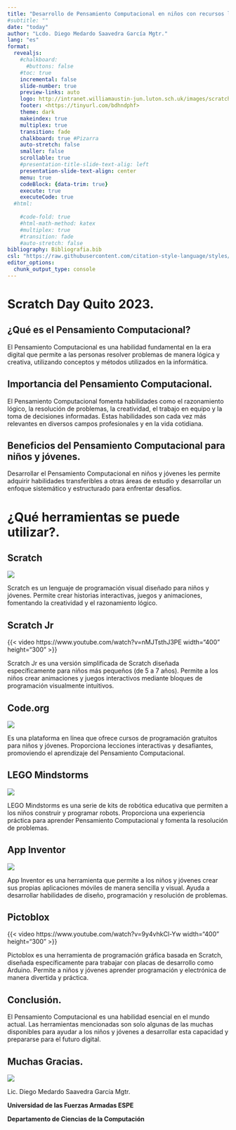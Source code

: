 ```yaml
---
title: "Desarrollo de Pensamiento Computacional en niños con recursos limitados"
#subtitle: ""
date: "today"
author: "Lcdo. Diego Medardo Saavedra García Mgtr."
lang: "es"
format:
  revealjs:
    #chalkboard: 
      #buttons: false
    #toc: true
    incremental: false
    slide-number: true
    preview-links: auto
    logo: http://intranet.williamaustin-jun.luton.sch.uk/images/scratch.gif
    footer: <https://tinyurl.com/bdhndphf>
    theme: dark
    makeindex: true
    multiplex: true
    transition: fade
    chalkboard: true #Pizarra
    auto-stretch: false
    smaller: false
    scrollable: true
    #presentation-title-slide-text-alig: left
    presentation-slide-text-align: center
    menu: true
    codeBlock: {data-trim: true}
    execute: true
    executeCode: true
  #html: 
    
    #code-fold: true
    #html-math-method: katex
    #multiplex: true
    #transition: fade
    #auto-stretch: false
bibliography: Bibliografia.bib
csl: "https://raw.githubusercontent.com/citation-style-language/styles/master/apa.csl"
editor_options: 
  chunk_output_type: console
---
```


# Scratch Day Quito 2023.

## ¿Qué es el Pensamiento Computacional?

El Pensamiento Computacional es una habilidad fundamental en la era digital que permite a las personas resolver problemas de manera lógica y creativa, utilizando conceptos y métodos utilizados en la informática.

## Importancia del Pensamiento Computacional.

El Pensamiento Computacional fomenta habilidades como el razonamiento lógico, la resolución de problemas, la creatividad, el trabajo en equipo y la toma de decisiones informadas. Estas habilidades son cada vez más relevantes en diversos campos profesionales y en la vida cotidiana.

## Beneficios del Pensamiento Computacional para niños y jóvenes.

Desarrollar el Pensamiento Computacional en niños y jóvenes les permite adquirir habilidades transferibles a otras áreas de estudio y desarrollar un enfoque sistemático y estructurado para enfrentar desafíos.

# ¿Qué herramientas se puede utilizar?.

## Scratch

![](http://intranet.williamaustin-jun.luton.sch.uk/images/scratch.gif)

Scratch es un lenguaje de programación visual diseñado para niños y jóvenes. Permite crear historias interactivas, juegos y animaciones, fomentando la creatividad y el razonamiento lógico.

## Scratch Jr

{{< video https://www.youtube.com/watch?v=nMJTsthJ3PE width="400" height="300" >}}

Scratch Jr es una versión simplificada de Scratch diseñada específicamente para niños más pequeños (de 5 a 7 años). Permite a los niños crear animaciones y juegos interactivos mediante bloques de programación visualmente intuitivos.

## Code.org

![](https://media1.tenor.com/images/ec26ef4a59daa8c4656b084dc06f2f44/tenor.gif)

Es una plataforma en línea que ofrece cursos de programación gratuitos para niños y jóvenes. Proporciona lecciones interactivas y desafiantes, promoviendo el aprendizaje del Pensamiento Computacional.

## LEGO Mindstorms

![](https://www.brickshelf.com/gallery/CHOOPS/MOVIES/gearbox-2.gif)

LEGO Mindstorms es una serie de kits de robótica educativa que permiten a los niños construir y programar robots. Proporciona una experiencia práctica para aprender Pensamiento Computacional y fomenta la resolución de problemas.

## App Inventor

![](https://s3.amazonaws.com/media-p.slid.es/uploads/290863/images/8417903/16.gif)

App Inventor es una herramienta que permite a los niños y jóvenes crear sus propias aplicaciones móviles de manera sencilla y visual. Ayuda a desarrollar habilidades de diseño, programación y resolución de problemas.

## Pictoblox

{{< video https://www.youtube.com/watch?v=9y4vhkCl-Yw width="400" height="300" >}}

Pictoblox es una herramienta de programación gráfica basada en Scratch, diseñada específicamente para trabajar con placas de desarrollo como Arduino. Permite a niños y jóvenes aprender programación y electrónica de manera divertida y práctica.

## Conclusión.

El Pensamiento Computacional es una habilidad esencial en el mundo actual. Las herramientas mencionadas son solo algunas de las muchas disponibles para ayudar a los niños y jóvenes a desarrollar esta capacidad y prepararse para el futuro digital.

## Muchas Gracias.

![](https://pbs.twimg.com/profile_images/1630705417440428032/34cc-Aca_400x400.jpg)

Lic. Diego Medardo Saavedra García Mgtr.

**Universidad de las Fuerzas Armadas ESPE**

**Departamento de Ciencias de la Computación**

